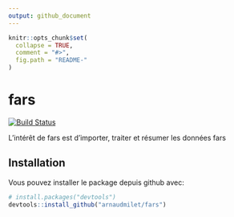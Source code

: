 ```yaml
---
output: github_document
---
```


<!-- README.md is generated from README.Rmd. Please edit that file -->

```r
knitr::opts_chunk$set(
  collapse = TRUE,
  comment = "#>",
  fig.path = "README-"
)
```

# fars

[![Build Status](https://travis-ci.org/arnaudmilet/fars.svg?branch=master)](https://travis-ci.org/arnaudmilet/fars)

L'intérêt de fars est d'importer, traiter et résumer les données fars

## Installation

Vous pouvez installer le package depuis github avec:

```r
# install.packages("devtools")
devtools::install_github("arnaudmilet/fars")
```
